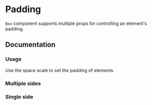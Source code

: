 
# Padding

`Box` component supports multiple props for controlling an element's padding.

<Scale values="pt" />

## Documentation

### Usage

Use the space scale to set the padding of elements.

<Demo component="padding/usage" />

### Multiple sides

<Demo component="padding/multiple-usage" />

### Single side

<Demo component="padding/single-usage" />
